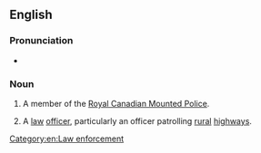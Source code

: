 {{also|mountie}}
==English==

===Pronunciation===
* {{audio|en-ca-mountie.ogg|Audio (CA)|lang=en}}
*: {{rhymes|aʊnti|lang=en}}

===Noun===
{{en-noun}}

# {{lb|en|informal}} A member of the [[w:Royal Canadian Mounted Police|Royal Canadian Mounted Police]].
# {{lb|en|US|informal}} A [[law]] [[officer]], particularly an officer patrolling [[rural]] [[highways]].

[[Category:en:Law enforcement]]